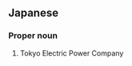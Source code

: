 ==Japanese==
{{ja-kanjitab|とう|でん|yomi=o}}

===Proper noun===
{{ja-pos|proper|とうでん}}

# {{abbreviation of|東京電力|lang=ja|skey=とうでん}} Tokyo Electric Power Company